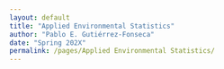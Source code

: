 ```yaml
---
layout: default
title: "Applied Environmental Statistics"
author: "Pablo E. Gutiérrez-Fonseca"
date: "Spring 202X"
permalink: /pages/Applied Environmental Statistics/
---
```

